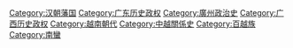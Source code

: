 {{Catnav|頁面分類|各種主題的頁面分類|按國家分類|各國歷史|越南歷史}}
{{Catnav|頁面分類|各種主題的頁面分類|依中国各省来作的分类|中国各地历史|廣西歷史}}
{{Catnav|頁面分類|各種主題的頁面分類|依中国各省来作的分类|中国各地历史|广东历史}}
{{Catnav|頁面分類|历史|各國歷史|越南歷史}}

{{catmore}}

{{Commons category|Nanyue|南越国}}

[[Category:汉朝藩国|Category:汉朝藩国]]
[[Category:广东历史政权|Category:广东历史政权]]
[[Category:廣州政治史|Category:廣州政治史]]
[[Category:广西历史政权|Category:广西历史政权]]
[[Category:越南朝代|Category:越南朝代]]
[[Category:中越關係史|Category:中越關係史]]
[[Category:百越族|Category:百越族]]
[[Category:南蠻|Category:南蠻]]